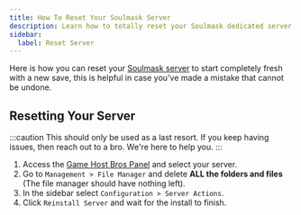 ```yaml
---
title: How To Reset Your Soulmask Server
description: Learn how to totally reset your Soulmask dedicated server.
sidebar:
  label: Reset Server
---
```


Here is how you can reset your [Soulmask server](https://www.gamehostbros.com/soulmask-server-hosting/) to start completely fresh with a new save, this is helpful in case you've made a mistake that cannot be undone.

## Resetting Your Server

:::caution
This should only be used as a last resort. If you keep having issues, then reach out to a bro. We're here to help you.
:::

<Steps>

1. Access the [Game Host Bros Panel](https://panel.gamehostbros.com/) and select your server.
2. Go to `Management > File Manager` and delete **ALL the folders and files** (The file manager should have nothing left).
3. In the sidebar select `Configuration > Server Actions`.
4. Click `Reinstall Server` and wait for the install to finish.
</Steps>